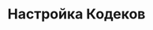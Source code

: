 ---
title: "Настройка Кодеков"
"og:description": "Настройка кодеков для SIP-аккаунтов при настройке шлюза SIP.TG для голосовых звонков в Telegram"
"og:image": "docs2/images/cover-gateway.png"
sidebarTitle: "Настройка Кодеков"
---